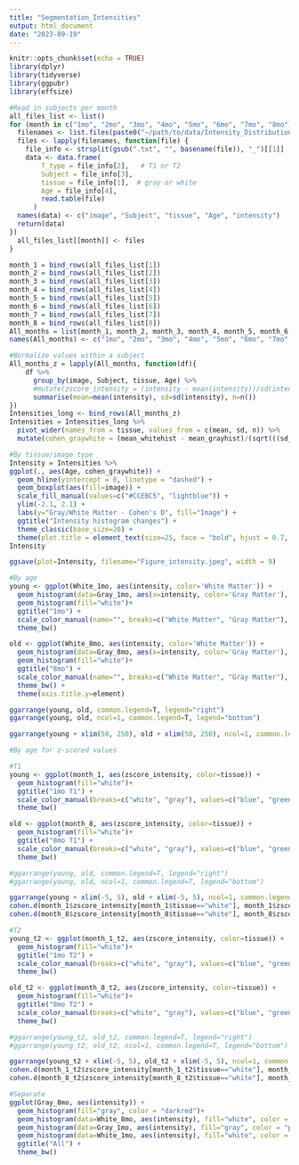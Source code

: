 ```yaml
---
title: "Segmentation_Intensities"
output: html_document
date: "2023-09-19"
---
```


```r
knitr::opts_chunk$set(echo = TRUE)
library(dplyr)
library(tidyverse)
library(ggpubr)
library(effsize)

#Read in subjects per month
all_files_list <- list()
for (month in c("1mo", "2mo", "3mo", "4mo", "5mo", "6mo", "7mo", "8mo")) {
  filenames <- list.files(paste0("~/path/to/data/Intensity_Distributions/intensity_", month), pattern="*.txt", full.names=TRUE)
  files <- lapply(filenames, function(file) {
    file_info <- strsplit(gsub(".txt", "", basename(file)), "_")[[1]]
    data <- data.frame(
        T_type = file_info[2],   # T1 or T2
        Subject = file_info[3], 
        tissue = file_info[1],  # gray or white
        Age = file_info[4],
        read.table(file)  
      )
  names(data) <- c("image", "Subject", "tissue", "Age", "intensity")
  return(data)
})
  all_files_list[[month]] <- files
}

month_1 = bind_rows(all_files_list[1])
month_2 = bind_rows(all_files_list[2])
month_3 = bind_rows(all_files_list[3])
month_4 = bind_rows(all_files_list[4])
month_5 = bind_rows(all_files_list[5])
month_6 = bind_rows(all_files_list[6])
month_7 = bind_rows(all_files_list[7])
month_8 = bind_rows(all_files_list[8])
All_months = list(month_1, month_2, month_3, month_4, month_5, month_6, month_7, month_8) 
names(All_months) <- c("1mo", "2mo", "3mo", "4mo", "5mo", "6mo", "7mo", "8mo") 

#Normalize values within a subject
All_months_z = lapply(All_months, function(df){
    df %>%
      group_by(image, Subject, tissue, Age) %>%
      #mutate(zscore_intensity = (intensity - mean(intensity))/sd(intensity)) %>%
      summarise(mean=mean(intensity), sd=sd(intensity), n=n())
})
Intensities_long <- bind_rows(All_months_z)
Intensities = Intensities_long %>%
  pivot_wider(names_from = tissue, values_from = c(mean, sd, n)) %>%
  mutate(cohen_graywhite = (mean_whitehist - mean_grayhist)/(sqrt(((sd_whitehist^2) + (sd_grayhist^2))/2)))
```

```r
#By tissue/image type
Intensity = Intensities %>%
ggplot(., aes(Age, cohen_graywhite)) + 
  geom_hline(yintercept = 0, linetype = "dashed") + 
  geom_boxplot(aes(fill=image)) +
  scale_fill_manual(values=c("#CCEBC5", "lightblue")) + 
  ylim(-2.1, 2.1) + 
  labs(y="Gray/White Matter - Cohen's D", fill="Image") + 
  ggtitle("Intensity histogram changes") + 
  theme_classic(base_size=20) + 
  theme(plot.title = element_text(size=25, face = "bold", hjust = 0.7, margin=margin(0,0,30,0)))
Intensity

ggsave(plot=Intensity, filename="Figure_intensity.jpeg", width = 9)
```

```r
#By age
young <- ggplot(White_1mo, aes(intensity, color='White Matter')) + 
  geom_histogram(data=Gray_1mo, aes(x=intensity, color='Gray Matter'), fill="white") + 
  geom_histogram(fill="white")+
  ggtitle("1mo") + 
  scale_color_manual(name="", breaks=c("White Matter", "Gray Matter"), values=c('White Matter'="blue", 'Gray Matter'="green")) + 
  theme_bw()

old <- ggplot(White_8mo, aes(intensity, color='White Matter')) + 
  geom_histogram(data=Gray_8mo, aes(x=intensity, color='Gray Matter'), fill="white") + 
  geom_histogram(fill="white")+
  ggtitle("8mo") + 
  scale_color_manual(name="", breaks=c("White Matter", "Gray Matter"), values=c('White Matter'="blue", 'Gray Matter'="green")) + 
  theme_bw() + 
  theme(axis.title.y=element)

ggarrange(young, old, common.legend=T, legend="right")
ggarrange(young, old, ncol=1, common.legend=T, legend="bottom")

ggarrange(young + xlim(50, 250), old + xlim(50, 250), ncol=1, common.legend=T, legend="bottom")
```

```r
#By age for z-scored values

#T1
young <- ggplot(month_1, aes(zscore_intensity, color=tissue)) + 
  geom_histogram(fill="white")+
  ggtitle("1mo T1") + 
  scale_color_manual(breaks=c("white", "gray"), values=c("blue", "green")) + 
  theme_bw()

old <- ggplot(month_8, aes(zscore_intensity, color=tissue)) + 
  geom_histogram(fill="white")+
  ggtitle("8mo T1") + 
  scale_color_manual(breaks=c("white", "gray"), values=c("blue", "green")) + 
  theme_bw()

#ggarrange(young, old, common.legend=T, legend="right")
#ggarrange(young, old, ncol=1, common.legend=T, legend="bottom")

ggarrange(young + xlim(-5, 5), old + xlim(-5, 5), ncol=1, common.legend=T, legend="bottom")
cohen.d(month_1$zscore_intensity[month_1$tissue=="white"], month_1$zscore_intensity[month_1$tissue=="gray"])
cohen.d(month_8$zscore_intensity[month_8$tissue=="white"], month_8$zscore_intensity[month_8$tissue=="gray"])

#T2
young_t2 <- ggplot(month_1_t2, aes(zscore_intensity, color=tissue)) + 
  geom_histogram(fill="white")+
  ggtitle("1mo T2") + 
  scale_color_manual(breaks=c("white", "gray"), values=c("blue", "green")) + 
  theme_bw()

old_t2 <- ggplot(month_8_t2, aes(zscore_intensity, color=tissue)) + 
  geom_histogram(fill="white")+
  ggtitle("8mo T2") + 
  scale_color_manual(breaks=c("white", "gray"), values=c("blue", "green")) + 
  theme_bw()

#ggarrange(young_t2, old_t2, common.legend=T, legend="right")
#ggarrange(young_t2, old_t2, ncol=1, common.legend=T, legend="bottom")

ggarrange(young_t2 + xlim(-5, 5), old_t2 + xlim(-5, 5), ncol=1, common.legend=T, legend="bottom")
cohen.d(month_1_t2$zscore_intensity[month_1_t2$tissue=="white"], month_1_t2$zscore_intensity[month_1_t2$tissue=="gray"])
cohen.d(month_8_t2$zscore_intensity[month_8_t2$tissue=="white"], month_8_t2$zscore_intensity[month_8_t2$tissue=="gray"])
```

```r
#Separate
ggplot(Gray_8mo, aes(intensity)) + 
  geom_histogram(fill="gray", color = "darkred")+
  geom_histogram(data=White_8mo, aes(intensity), fill="white", color = "darkred")+
  geom_histogram(data=Gray_1mo, aes(intensity), fill="gray", color = "pink")+
  geom_histogram(data=White_1mo, aes(intensity), fill="white", color = "pink")+
  ggtitle("All") + 
  theme_bw()
```

